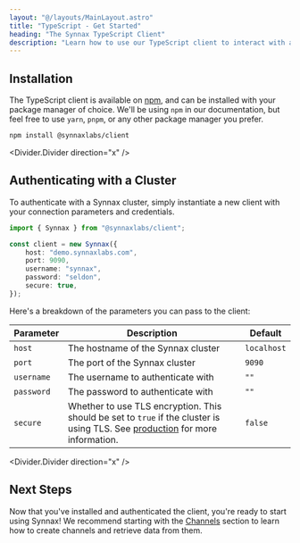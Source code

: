 ```yaml
---
layout: "@/layouts/MainLayout.astro"
title: "TypeScript - Get Started"
heading: "The Synnax TypeScript Client"
description: "Learn how to use our TypeScript client to interact with a Synnax cluster."
---
```


## Installation

The TypeScript client is available on [npm](https://www.npmjs.com/package/@synnaxlabs/client), 
and can be installed with your package manager of choice. We'll be using `npm` in our 
documentation, but feel free to use `yarn`, `pnpm`, or any other package manager you prefer.

```bash
npm install @synnaxlabs/client
```

<Divider.Divider direction="x" />

## Authenticating with a Cluster

To authenticate with a Synnax cluster, simply instantiate a new client with your 
connection parameters and credentials.

```typescript
import { Synnax } from "@synnaxlabs/client";

const client = new Synnax({
    host: "demo.synnaxlabs.com",
    port: 9090,
    username: "synnax",
    password: "seldon",
    secure: true,
});
```

Here's a breakdown of the parameters you can pass to the client:

| Parameter | Description | Default |
|-----------|-------------|---------|
| `host` | The hostname of the Synnax cluster | `localhost` |
| `port` | The port of the Synnax cluster | `9090` |
| `username` | The username to authenticate with | `""` |
| `password` | The password to authenticate with | `""` |
| `secure` | Whether to use TLS encryption. This should be set to `true` if the cluster is using TLS. See [production](/reference/cluster/production) for more information. | `false` |

<Divider.Divider direction="x" />

## Next Steps

Now that you've installed and authenticated the client, you're ready to start using Synnax!
We recommend starting with the [Channels](channels) section to learn
how to create channels and retrieve data from them.
